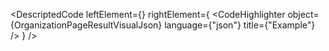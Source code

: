 
<DescriptedCode
  leftElement={<OrganizationPageResultDesc />}
  rightElement={
    <CodeHighlighter
      object={OrganizationPageResultVisualJson}
      language={"json"}
      title={"Example"}
    />
  }
/>
